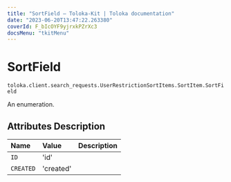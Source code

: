 ```yaml
---
title: "SortField — Toloka-Kit | Toloka documentation"
date: "2023-06-20T13:47:22.263380"
coverId: F_bIcOYF9yjrxkPZrXc3
docsMenu: "tkitMenu"
---
```


# SortField

`toloka.client.search_requests.UserRestrictionSortItems.SortItem.SortField`

An enumeration.

## Attributes Description

| Name | Value | Description |
| :------| :-----------| :----------| 
`ID`|'id'|
`CREATED`|'created'|